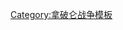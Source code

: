 {{Campaign
|name=[[砲艦戰爭]]
|raw_name=Campaignbox Gunboat War
|battles=[[哥本哈根戰役 (1807年)|哥本哈根]] &ndash; [[西蘭半島海戰|西蘭半島]] &ndash; [[:en:Battle of Alvøen|Alvøen]] &ndash; [[:en:Battle of Silda|Silda島]] &ndash; [[:en:Ertholmene|Christiansø]] &ndash; [[安霍爾特島戰役|安霍爾特島]] &ndash; [[:en:Battle of Lyngør|Lyngør]]}}<noinclude>[[Category:拿破仑战争模板]]</noinclude>